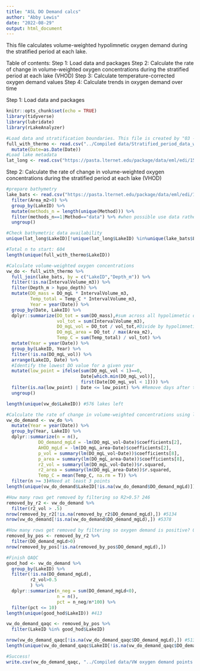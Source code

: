 ```yaml
---
title: "ASL DO Demand calcs"
author: "Abby Lewis"
date: "2022-08-29"
output: html_document
---
```


This file calculates volume-weighted hypolimnetic oxygen demand during the stratified period at each lake. 

Table of contents:
Step 1: Load data and packages
Step 2: Calculate the rate of change in volume-weighted oxygen concentrations during the stratified period at each lake (VHOD)
Step 3: Calculate temperature-corrected oxygen demand values
Step 4: Calculate trends in oxygen demand over time


Step 1: Load data and packages
```r
knitr::opts_chunk$set(echo = TRUE)
library(tidyverse)
library(lubridate)
library(rLakeAnalyzer)

#Load data and stratification boundaries. This file is created by "03 - Stratified avgs.Rmd"
full_with_thermo <- read.csv("../Compiled data/Stratified_period_data_with_thermo.csv") %>%
  mutate(Date=as.Date(Date))
#Load lake metadata
lat_long <- read.csv("https://pasta.lternet.edu/package/data/eml/edi/1530/1/fadd3eaa25b5fdd1fc4efba70e660579")
```


Step 2: Calculate the rate of change in volume-weighted oxygen concentrations during the stratified period at each lake (VHOD)
```r
#prepare bathymetry
lake_bats <- read.csv("https://pasta.lternet.edu/package/data/eml/edi/1530/1/ba733454c29a5f026efed05a6e6ef75b") %>%
  filter(Area_m2>0) %>%
  group_by(LakeID) %>%
  mutate(methods_n = length(unique(Method))) %>%
  filter(methods_n==1|Method=="data") %>% #when possible use data rather than model
  ungroup()

#Check bathymetric data availability
unique(lat_long$LakeID)[!unique(lat_long$LakeID) %in%unique(lake_bats$LakeID)] #missing full bathymetry for 37 lakes

#Total n to start: 604
length(unique(full_with_thermo$LakeID))

#Calculate volume-weighted oxygen concentrations
vw_do <- full_with_thermo %>%
  full_join(lake_bats, by = c("LakeID","Depth_m")) %>%
  filter(!is.na(IntervalVolume_m3)) %>%
  filter(Depth_m > hypo_depth) %>%
  mutate(DO_mass = DO_mgL * IntervalVolume_m3,
         Temp_total = Temp_C * IntervalVolume_m3,
         Year = year(Date)) %>%
  group_by(Date, LakeID) %>%
  dplyr::summarize(DO_tot = sum(DO_mass),#sum across all hypolimnetic depths
                   vol_tot = sum(IntervalVolume_m3),
                   DO_mgL_vol = DO_tot / vol_tot,#Divide by hypolimnetic volume
                   DO_mgL_area = DO_tot / max(Area_m2),
                   Temp_C = sum(Temp_total) / vol_tot) %>%
  mutate(Year = year(Date)) %>%
  group_by(LakeID, Year) %>%
  filter(!is.na(DO_mgL_vol)) %>%
  arrange(LakeID, Date) %>%
  #Identify the lowest DO value for a given year
  mutate(low_point = ifelse(sum(DO_mgL_vol < 1)==0,
                            Date[which.min(DO_mgL_vol)],
                            first(Date[DO_mgL_vol < 1]))) %>%
  filter(is.na(low_point) | Date <= low_point) %>% #Remove days after the lowest DO value
  ungroup()

length(unique(vw_do$LakeID)) #576 lakes left

#Calculate the rate of change in volume-weighted concentrations using lm
vw_do_demand <- vw_do %>%
  mutate(Year = year(Date)) %>%
  group_by(Year, LakeID) %>%
  dplyr::summarize(n = n(),
            DO_demand_mgLd = -lm(DO_mgL_vol~Date)$coefficients[2],
            AHOD_mgLd = -lm(DO_mgL_area~Date)$coefficients[2],
            p_vol = summary(lm(DO_mgL_vol~Date))$coefficients[8],
            p_area = summary(lm(DO_mgL_area~Date))$coefficients[8],
            r2_vol = summary(lm(DO_mgL_vol~Date))$r.squared,
            r2_area = summary(lm(DO_mgL_area~Date))$r.squared,
            Temp_C = mean(Temp_C, na.rm = T)) %>%
  filter(n >= 3)#Need at least 3 points
length(unique(vw_do_demand$LakeID[!is.na(vw_do_demand$DO_demand_mgLd)])) #417

#How many rows get removed by filtering so R2>0.5? 246
removed_by_r2 <- vw_do_demand %>%
  filter(r2_vol > .5)
nrow(removed_by_r2[!is.na(removed_by_r2$DO_demand_mgLd),]) #5134
nrow(vw_do_demand[!is.na(vw_do_demand$DO_demand_mgLd),]) #5378

#How many rows get removed by filtering so oxygen demand is positive? 0
removed_by_pos <- removed_by_r2 %>%
  filter(DO_demand_mgLd>0)
nrow(removed_by_pos[!is.na(removed_by_pos$DO_demand_mgLd),])

#Finish QAQC
good_hod <- vw_do_demand %>%
  group_by(LakeID) %>%
  filter(!is.na(DO_demand_mgLd),
         r2_vol>0.5
         ) %>%
  dplyr::summarize(n_neg = sum(DO_demand_mgLd<0),
                   n = n(),
                   pct = n_neg/n*100) %>%
  filter(pct <= 10)
length(unique(good_hod$LakeID)) #413

vw_do_demand_qaqc <- removed_by_pos %>%
  filter(LakeID %in% good_hod$LakeID)

nrow(vw_do_demand_qaqc[!is.na(vw_do_demand_qaqc$DO_demand_mgLd),]) #5134
length(unique(vw_do_demand_qaqc$LakeID[!is.na(vw_do_demand_qaqc$DO_demand_mgLd)])) #413

#Success!
write.csv(vw_do_demand_qaqc, "../Compiled data/VW oxygen demand points.csv", row.names = F)
```
